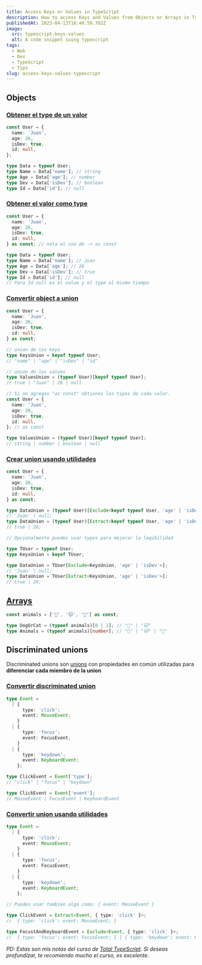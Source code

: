 ```yaml
---
title: Access Keys or Values in TypeScript
description: How to access Keys and Values from Objects or Arrays in TypeScript by example
publishedAt: 2023-04-13T16:40:59.762Z
image:
  src: typescript-keys-values
  alt: A code snippet suing typescript
tags:
  - Web
  - Dev
  - TypeScript
  - Tips
slug: access-keys-values-typescript
---
```



<Picture src={frontmatter.image.src} alt={frontmatter.image.alt} />

## Objects

### [Obtener el type de un valor](#object-value-type)

```ts
const User = {
  name: 'Juan',
  age: 26,
  isDev: true,
  id: null,
};

type Data = typeof User;
type Name = Data['name']; // string
type Age = Data['age']; // number
type Dev = Data['isDev']; // boolean
type Id = Data['id']; // null
```

### [Obtener el valor como type](#object-value-as-type)

```ts
const User = {
  name: 'Juan',
  age: 26,
  isDev: true,
  id: null,
} as const; // nota el uso de -> as const

type Data = typeof User;
type Name = Data['name']; // Juan
type Age = Data['age']; // 26
type Dev = Data['isDev']; // true
type Id = Data['id']; // null
// Para Id null es el value y el type al mismo tiempo
```

### [Convertir object a union](#object-to-union)

```ts
const User = {
  name: 'Juan',
  age: 26,
  isDev: true,
  id: null,
} as const;

// union de los keys
type KeysUnion = keyof typeof User;
// "name" | "age" | "isDev" | "id"

// union de los values
type ValuesUnion = (typeof User)[keyof typeof User];
// true | "Juan" | 26 | null

// Si no agregas "as const" obtienes los tipos de cada valor.
const User = {
  name: 'Juan',
  age: 26,
  isDev: true,
  id: null,
}; // as const

type ValuesUnion = (typeof User)[keyof typeof User];
// string | number | boolean | null
```

### [Crear union usando utilidades](#object-to-union-using-utilities)

```ts
const User = {
  name: 'Juan',
  age: 26,
  isDev: true,
  id: null,
} as const;

type DataUnion = (typeof User)[Exclude<keyof typeof User, 'age' | 'isDev'>];
// 'Juan' | null;
type DataUnion = (typeof User)[Extract<keyof typeof User, 'age' | 'isDev'>];
// true | 26;

// Opcionalmente puedes usar types para mejorar la legibilidad

type TUser = typeof User;
type KeysUnion = keyof TUser;

type DataUnion = TUser[Exclude<KeysUnion, 'age' | 'isDev'>];
// 'Juan' | null;
type DataUnion = TUser[Extract<KeysUnion, 'age' | 'isDev'>];
// true | 26;
```

## [Arrays](#arrays)

```ts
const animals = ['🐶', '🐱', '🦄'] as const;

type DogOrCat = (typeof animals)[0 | 1]; // "🐶" | "🐱"
type Animals = (typeof animals)[number]; // "🐶" | "🐱" | "🦄"
```

## Discriminated unions

Discriminated unions son [unions](https://www.typescriptlang.org/docs/handbook/2/everyday-types.html#union-types) con propiedades en común utilizadas para **diferenciar cada miembro de la union**

### [Convertir discriminated union](#convert-discriminated-unions)

```ts
type Event =
  | {
      type: 'click';
      event: MouseEvent;
    }
  | {
      type: 'focus';
      event: FocusEvent;
    }
  | {
      type: 'keydown';
      event: KeyboardEvent;
    };

type ClickEvent = Event['type'];
// "click" | "focus" | "keydown"

type ClickEvent = Event['event'];
// MouseEvent | FocusEvent | KeyboardEvent
```

### [Convertir union usando utilidades](#convert-discriminated-unions-using-utilities)

```ts
type Event =
  | {
      type: 'click';
      event: MouseEvent;
    }
  | {
      type: 'focus';
      event: FocusEvent;
    }
  | {
      type: 'keydown';
      event: KeyboardEvent;
    };

// Puedes usar tambien algo como: { event: MouseEvent }

type ClickEvent = Extract<Event, { type: 'click' }>;
//  { type: 'click'; event: MouseEvent; }

type FocustAndKeyboardEvent = Exclude<Event, { type: 'click' }>;
//  { type: 'focus'; event: FocusEvent; } | { type: 'keydown'; event: KeyboardEvent; }
```

_PD: Estas son mis notas del curso de [Total TypeScript](https://www.totaltypescript.com/). Si deseas profundizar, te recomiendo mucho el curso, es excelente._
